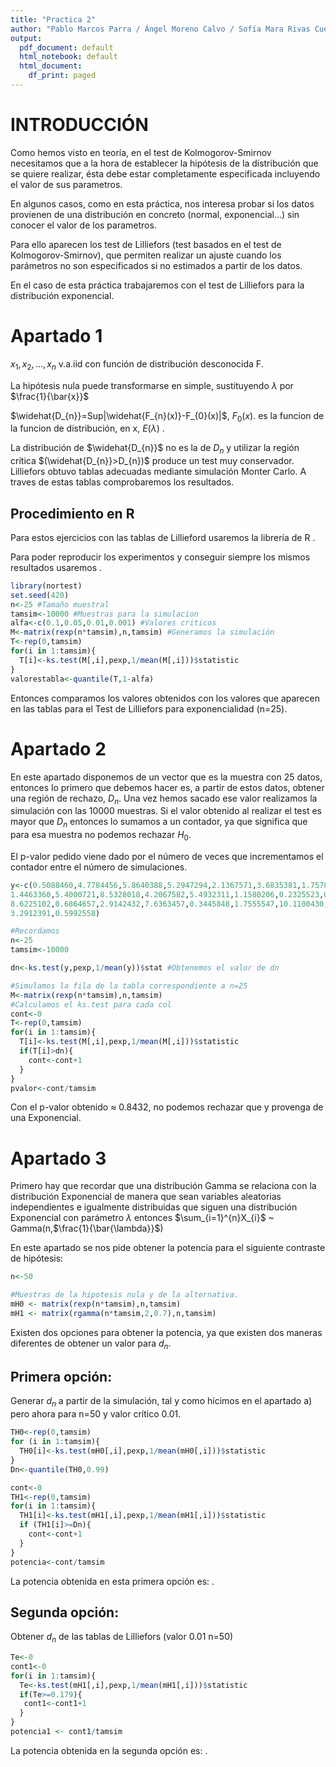 ```yaml
---
title: "Practica 2"
author: "Pablo Marcos Parra / Ángel Moreno Calvo / Sofía Mara Rivas Cuevas"
output:
  pdf_document: default
  html_notebook: default
  html_document:
    df_print: paged
---
```

# INTRODUCCIÓN
Como hemos visto en teoría, en el test de Kolmogorov-Smirnov necesitamos que a la hora de establecer la hipótesis de la distribución que se quiere realizar, ésta debe estar completamente especificada incluyendo el valor de sus parametros.

En algunos casos, como en esta práctica, nos interesa probar si los datos provienen de una distribución en concreto (normal, exponencial...) sin conocer el valor de los parametros.

Para ello aparecen los test de Lilliefors (test basados en el test de Kolmogorov-Smirnov), que permiten realizar un ajuste cuando los parámetros no son especificados si no estimados a partir de los datos.

En el caso de esta práctica trabajaremos con el test de Lilliefors para la distribución exponencial.

# Apartado 1
\textbf{Obtener, mediante simulación, los valores críticos de los tests de Lilliefors para
contrastar exponencialidad, de tamaños 0.1, 0.05, 0.01, 0.001, correspondientes a una
muestra de tamaño n=25. Es decir obtener la fila correspondiente al tamaño muestral
n=25, de la tabla del test de Lilliefors para exponencialidad (Tabla T).}

$x_{1},x_{2}, ..., x_{n}$ v.a.iid con función de distribución desconocida F.



\texttt{$H_{0}$: F es Exponencial}

\texttt{$H_{a}$: F no es Exponencial}

La hipótesis nula puede transformarse en simple, sustituyendo $\lambda$ por $\frac{1}{\bar{x}}$

$\widehat{D_{n}}=Sup|\widehat{F_{n}(x)}-F_{0}(x)|$, $F_{0}(x)$. es la funcion de la funcion de distribución, en x, $E(\lambda)$ .
 
 La distribución de $\widehat{D_{n}}$ no es la de $D_{n}$ y utilizar la región crítica $(\widehat{D_{n}}>D_{n})$ produce un test muy conservador. Lilliefors obtuvo tablas adecuadas mediante simulación Monter Carlo. A traves de estas tablas comprobaremos los resultados.

## Procedimiento en R
Para estos ejercicios con las tablas de Lillieford usaremos la librería de R \texttt{nortest}.

Para poder reproducir los experimentos y conseguir siempre los mismos resultados usaremos \texttt{set.seed}.
```r
library(nortest)
set.seed(420)
n<-25 #Tamaño muestral
tamsim<-10000 #Muestras para la simulacion
alfa<-c(0.1,0.05,0.01,0.001) #Valores criticos
M<-matrix(rexp(n*tamsim),n,tamsim) #Generamos la simulación
T<-rep(0,tamsim)
for(i in 1:tamsim){
  T[i]<-ks.test(M[,i],pexp,1/mean(M[,i]))$statistic
}
valorestabla<-quantile(T,1-alfa)
```
Entonces comparamos los valores obtenidos con los valores que aparecen en las tablas para el Test de Lilliefors para exponencialidad (n=25).
\begin{tabular}{| c | c | c | c | c |}
\hline
Valores críticos & 0.1 & 0.05 & 0.01 & 0.001 \\ \hline
Tabla Lilliefors & 0.192 & 0.211 & 0.251 & 0.296 \\
Valores simulación &  0.1924575 & 0.2108745 & 0.2499075 & 0.2947183\\ \hline
\end{tabular}
\newpage

# Apartado 2
\textbf{Considerar la muestra de tamaño n=25 dada en el vector y. Obtener, mediante simulación el p-valor del test de Lilliefors de exponencialidad}

En este apartado disponemos de un vector \textit{y} que es la muestra con 25 datos, entonces lo primero que debemos hacer es, a partir de estos datos, obtener una región de rechazo, $D_{n}$. Una vez hemos sacado ese valor realizamos la simulación con las 10000 muestras. Si el valor obtenido al realizar el test es mayor que $D_{n}$ entonces lo sumamos a un contador, ya que significa que para esa muestra no podemos rechazar $H_{0}$. 

El p-valor pedido viene dado por el número de veces que incrementamos el contador entre el número de simulaciones.

```r
y<-c(0.5088460,4.7784456,5.8640388,5.2947294,2.1367571,3.6835381,1.7578674,
1.4463360,5.4000721,8.5328018,4.2067582,5.4932311,1.1580206,0.2325523,0.6011006,
8.6225102,0.6864657,2.9142432,7.6363457,0.3445848,1.7555547,10.1100430,0.9012126,
3.2912391,0.5992558)

#Recordamos
n<-25
tamsim<-10000

dn<-ks.test(y,pexp,1/mean(y))$stat #Obtenemos el valor de dn

#Simulamos la fila de la tabla correspondiente a n=25
M<-matrix(rexp(n*tamsim),n,tamsim)
#Calculamos el ks.test para cada col
cont<-0
T<-rep(0,tamsim)
for(i in 1:tamsim){
  T[i]<-ks.test(M[,i],pexp,1/mean(M[,i]))$statistic
  if(T[i]>dn){
    cont<-cont+1
  }
}
pvalor<-cont/tamsim
```

Con el p-valor obtenido $\approx$ 0.8432, no podemos rechazar que y provenga de una Exponencial.
\newpage

# Apartado 3
\textbf{Calcular, mediante simulación, la potencia, en la alternativa Gamma(2,0.7), del test
de Lilliefors, de nivel 0.01, para contrastar la hipótesis nula de exponencialidad, basado
en una muestra de tamaño n=50.}

Primero hay que recordar que una distribución Gamma se relaciona con la distribución Exponencial de manera que sean \texttt{n} variables aleatorias independientes e igualmente distribuidas que siguen una distribución Exponencial con parámetro $\lambda$ entonces $\sum_{i=1}^{n}X_{i}$ ~ Gamma(n,$\frac{1}{\bar{\lambda}}$)

En este apartado se nos pide obtener la potencia para el siguiente contraste de hipótesis:

\texttt{H0: exponencial}

\texttt{H1: gamma(2,0.7)}

```r
  
n<-50

#Muestras de la hipotesis nula y de la alternativa.
mH0 <- matrix(rexp(n*tamsim),n,tamsim)
mH1 <- matrix(rgamma(n*tamsim,2,0.7),n,tamsim)
```

Existen dos opciones para obtener la potencia, ya que existen dos maneras diferentes de obtener un valor para $d_{n}$.

## Primera opción:
Generar $d_{n}$ a partir de la simulación, tal y como hicimos en el apartado a) pero ahora para n=50 y valor crítico 0.01.

```r
TH0<-rep(0,tamsim)
for (i in 1:tamsim){
  TH0[i]<-ks.test(mH0[,i],pexp,1/mean(mH0[,i]))$statistic
}
Dn<-quantile(TH0,0.99)

cont<-0 
TH1<-rep(0,tamsim)
for(i in 1:tamsim){
  TH1[i]<-ks.test(mH1[,i],pexp,1/mean(mH1[,i]))$statistic
  if (TH1[i]>=Dn){
    cont<-cont+1
  }
}
potencia<-cont/tamsim
```
La potencia obtenida en esta primera opción es: \textbf{0.5565}.

## Segunda opción:
Obtener $d_{n}$ de las tablas de Lilliefors (valor 0.01 n=50)
```r
Te<-0
cont1<-0
for(i in 1:tamsim){
  Te<-ks.test(mH1[,i],pexp,1/mean(mH1[,i]))$statistic
  if(Te>=0.179){
   cont1<-cont1+1
  }
}
potencia1 <- cont1/tamsim
```
La potencia obtenida en la segunda opción es: \textbf{0.5647}.